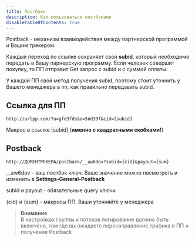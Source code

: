 ```yaml
---
title: Постбэки
description: Как пользоваться постбэками
disableTableOfContents: true
---
```


Postback - механизм взаимодействия между партнерской программой и Вашим трекером.

Каждый переход по ссылке сохраняет свой **subid**, который необходимо передать в Вашу парнерскую программу. Если человек совершит покупку, то ПП отправит Get запрос с subid и с суммой оплаты.

У каждой ПП свой метод получения subid, поэтому стоит уточнить у Вашего менеджера в пп, как правильно передавать subid. 

## Ссылка для ПП

```
http://urlpp.com/?u=gfd3fds&o=5nd39f&cid=[subid]
```

Макрос в ссылке [subid] (**именно с квадратными скобками!**)

## Postback

```
http://ДОМЕНТРЕКЕРА/postback/__aw6dov?subid={cid}&payout={sum}
```
__aw6dov - ваш постбэк ключ. Ваше значение можно посмотреть и изменить в **Settings-General-Postback**

subid и payout - обязательные query ключи

{cid} и {sum} - макросы ПП. Ваши уточняйте у менеджера

> **Внимание** <br/> В настройках группы и потоков логирование должно быть включено, там где вы ожидаете перенаправление трафика в ПП и получение Postback


